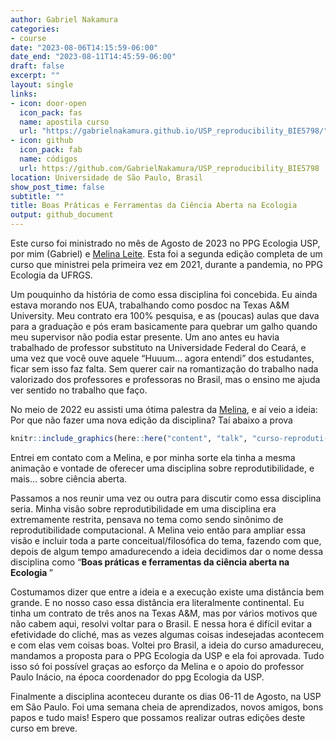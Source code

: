 ```yaml
---
author: Gabriel Nakamura
categories:
- course
date: "2023-08-06T14:15:59-06:00"
date_end: "2023-08-11T14:45:59-06:00"
draft: false
excerpt: ""
layout: single
links:
- icon: door-open
  icon_pack: fas
  name: apostila curso
  url: "https://gabrielnakamura.github.io/USP_reproducibility_BIE5798/"
- icon: github
  icon_pack: fab
  name: códigos 
  url: https://github.com/GabrielNakamura/USP_reproducibility_BIE5798
location: Universidade de São Paulo, Brasil
show_post_time: false
subtitle: ""
title: Boas Práticas e Ferramentas da Ciência Aberta na Ecologia
output: github_document
---
```


Este curso foi ministrado no mês de Agosto de 2023 no PPG Ecologia USP, por mim (Gabriel) e [Melina Leite](https://melinaleite.weebly.com/). Esta foi a segunda edição completa de um curso que ministrei pela primeira vez em 2021, durante a pandemia, no PPG Ecologia da UFRGS. 

Um pouquinho da história de como essa disciplina foi concebida. Eu ainda estava morando nos EUA, trabalhando como posdoc na Texas A&M University. Meu contrato era 100% pesquisa, e as (poucas) aulas que dava para a graduação e pós eram basicamente para quebrar um galho quando meu supervisor não podia estar presente. Um ano antes eu havia trabalhado de professor substituto na Universidade Federal do Ceará, e uma vez que você ouve aquele "Huuum... agora entendi" dos estudantes, ficar sem isso faz falta. Sem querer cair na romantização do trabalho nada valorizado dos professores e professoras no Brasil, mas o ensino me ajuda ver sentido no trabalho que faço. 

No meio de 2022 eu assisti uma ótima palestra da [Melina](https://www.youtube.com/watch?v=5OLUxXQ7gqw&t=1116s), e aí veio a ideia: Por que não fazer uma nova edição da disciplina? Taí abaixo a prova

```r
knitr::include_graphics(here::here("content", "talk", "curso-reproduti-usp-2023", "palestra-melina.png"))
```

Entrei em contato com a Melina, e por minha sorte ela tinha a mesma animação e vontade de oferecer uma disciplina sobre reprodutibilidade, e mais... sobre ciência aberta. 

Passamos a nos reunir uma vez ou outra para discutir como essa disciplina seria. Minha visão sobre reprodutibilidade em uma disciplina era extremamente restrita, pensava no tema como sendo sinônimo de reprodutibilidade computacional. A Melina veio então para ampliar essa visão e incluir toda a parte conceitual/filosófica do tema, fazendo com que, depois de algum tempo amadurecendo a ideia decidimos dar o nome dessa disciplina como "**Boas práticas e ferramentas da ciência aberta na Ecologia
**"

Costumamos dizer que entre a ideia e a execução existe uma distância bem grande. E no nosso caso essa distância era literalmente continental. Eu tinha um contrato de três anos na Texas A&M, mas por vários motivos que não cabem aqui, resolvi voltar para o Brasil.
E nessa hora é difícil evitar a efetividade do cliché, mas as vezes algumas coisas indesejadas acontecem e com elas vem coisas boas. Voltei pro Brasil, a ideia do curso amadureceu, mandamos a proposta para o PPG Ecologia da USP e ela foi aprovada. Tudo isso só foi possível graças ao esforço da Melina e o apoio do professor Paulo Inácio, na época coordenador do ppg Ecologia da USP. 

Finalmente a disciplina aconteceu durante os dias 06-11 de Agosto, na USP em São Paulo. Foi uma semana cheia de aprendizados, novos amigos, bons papos e tudo mais! Espero que possamos realizar outras edições deste curso em breve.
